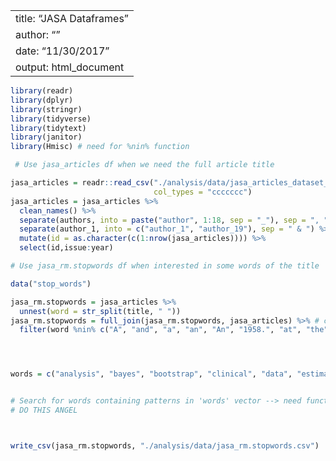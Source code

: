 
---
title: "JASA Dataframes"
author: ""
date: "11/30/2017"
output: html_document
---

```r

library(readr)
library(dplyr)
library(stringr)
library(tidyverse)
library(tidytext)
library(janitor)
library(Hmisc) # need for %nin% function

 # Use jasa_articles df when we need the full article title

jasa_articles = readr::read_csv("./analysis/data/jasa_articles_dataset_complete.csv",
                                col_types = "ccccccc")  
jasa_articles = jasa_articles %>% 
  clean_names() %>% 
  separate(authors, into = paste("author", 1:18, sep = "_"), sep = ", ") %>% 
  separate(author_1, into = c("author_1", "author_19"), sep = " & ") %>% 
  mutate(id = as.character(c(1:nrow(jasa_articles)))) %>% 
  select(id,issue:year)

# Use jasa_rm.stopwords df when interested in some words of the title

data("stop_words")

jasa_rm.stopwords = jasa_articles %>% 
  unnest(word = str_split(title, " ")) 
jasa_rm.stopwords = full_join(jasa_rm.stopwords, jasa_articles) %>% # contains full title and unnested words
  filter(word %nin% c("A", "and", "a", "an", "An", "1958.", "at", "the", "The", "of", "in", "by", "for", "the", "with", "With", "by", "or", "on", "On", "Pp.", "because", "under", "about", "over", "to", "New", "Discussion", "Marriage", "1929", "Index", "Insurance", "Recent", "States", "is", "Two", "Massachusetts", "Hampshire", "Note", "Time", "When", "when", "York:", "Some", "1967", "from", "United", "Vital", "Book", "Note", "Some", "Recent", "Volume")) 




words = c("analysis", "bayes", "bootstrap", "clinical", "data", "estimat", "inference", "model", "parametric", "p-value", "regression", "sampl", "statistic")


# Search for words containing patterns in 'words' vector --> need function
# DO THIS ANGEL



write_csv(jasa_rm.stopwords, "./analysis/data/jasa_rm.stopwords.csv")
```


